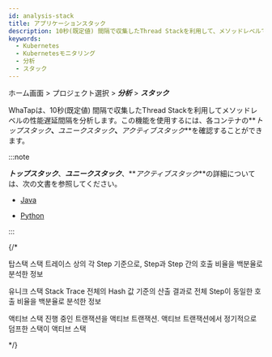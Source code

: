 ```yaml
---
id: analysis-stack
title: アプリケーションスタック
description: 10秒(既定値) 間隔で収集したThread Stackを利用して、メソッドレベルで性能遅延間隔を分析します。
keywords:
  - Kubernetes
  - Kubernetesモニタリング
  - 分析
  - スタック
---
```


ホーム画面 > プロジェクト選択 > **_分析_** > **_スタック_**

<ImgLang img='whatap_kubernetes_analysis_stack_1.png' desc='スタック' />

WhaTapは、10秒(既定値) 間隔で収集したThread Stackを利用してメソッドレベルの性能遅延間隔を分析します。この機能を使用するには、各コンテナの**_トップスタック_**、**_ユニークスタック_**、**_アクティブスタック_**を確認することができます。 

:::note

**_トップスタック_**、**_ユニークスタック_**、**_アクティブスタック_**の詳細については、次の文書を参照してください。 

- [Java](../java/analysis-apm)

- [Python](../python/analysis-apm)

:::

{/*

탑스택
스택 트레이스 상의 각 Step 기준으로, Step과 Step 간의 호출 비율을 백분율로 분석한 정보

유니크 스택
Stack Trace 전체의 Hash 값 기준의 산출 결과로 전체 Step이 동일한 호출 비율을 백분율로 분석한 정보

액티브 스택
진행 중인 트랜잭션을 액티브 트랜잭션. 액티브 트랜잭션에서 정기적으로 덤프한 스택이 액티브 스택

*/}
